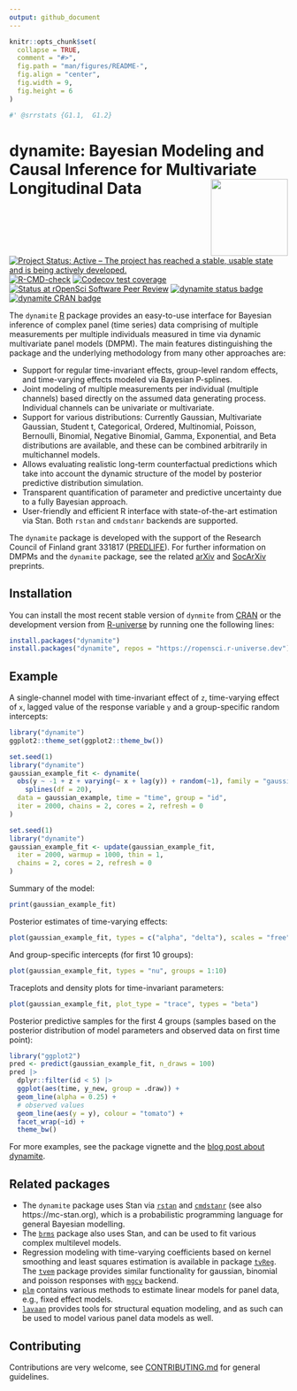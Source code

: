```yaml
---
output: github_document
---
```


<!-- README.md is generated from README.Rmd. Please edit that file -->

```r
knitr::opts_chunk$set(
  collapse = TRUE,
  comment = "#>",
  fig.path = "man/figures/README-",
  fig.align = "center",
  fig.width = 9, 
  fig.height = 6
)
```

```r
#' @srrstats {G1.1,  G1.2}
```

# dynamite: Bayesian Modeling and Causal Inference for Multivariate Longitudinal Data <a href="https://docs.ropensci.org/dynamite/"><img src="man/figures/logo.png" align="right" height="139"/></a>

<!-- badges: start -->
[![Project Status: Active – The project has reached a stable, usable state and is being actively developed.](https://www.repostatus.org/badges/latest/active.svg)](https://www.repostatus.org/#active)
[![R-CMD-check](https://github.com/ropensci/dynamite/workflows/R-CMD-check/badge.svg)](https://github.com/ropensci/dynamite/actions)
[![Codecov test coverage](https://codecov.io/gh/ropensci/dynamite/branch/main/graph/badge.svg)](https://app.codecov.io/gh/ropensci/dynamite?branch=main)
[![Status at rOpenSci Software Peer Review](https://badges.ropensci.org/554_status.svg)](https://github.com/ropensci/software-review/issues/554)
[![dynamite status badge](https://ropensci.r-universe.dev/badges/dynamite)](https://ropensci.r-universe.dev)
[![dynamite CRAN badge](http://www.r-pkg.org/badges/version/dynamite)](https://cran.r-project.org/package=dynamite)
<!-- badges: end -->

The `dynamite` [R](https://www.r-project.org/) package provides an easy-to-use interface for Bayesian inference of complex panel (time series) data comprising of multiple measurements per multiple individuals measured in time via dynamic multivariate panel models (DMPM). The main features distinguishing the package and the underlying methodology from many other approaches are:

* Support for regular time-invariant effects, group-level random effects, and time-varying effects modeled via Bayesian P-splines.
* Joint modeling of multiple measurements per individual (multiple channels) based directly on the assumed data generating process. Individual channels can be univariate or multivariate.
* Support for various distributions: Currently Gaussian, Multivariate Gaussian, Student t, Categorical, Ordered, Multinomial, Poisson, Bernoulli, Binomial, Negative Binomial, Gamma, Exponential, and Beta distributions are available, and these can be combined arbitrarily in multichannel models.
* Allows evaluating realistic long-term counterfactual predictions which take into account the dynamic structure of the model by posterior predictive distribution simulation.
* Transparent quantification of parameter and predictive uncertainty due to a fully Bayesian approach.
* User-friendly and efficient R interface with state-of-the-art estimation via Stan. Both `rstan` and `cmdstanr` backends are supported.

The `dynamite` package is developed with the support of the Research Council of Finland grant 331817 ([PREDLIFE](https://sites.utu.fi/predlife/en/)). For further information on DMPMs and the `dynamite` package, see the related [arXiv](https://arxiv.org/abs/2302.01607) and [SocArXiv](https://osf.io/preprints/socarxiv/mdwu5/) preprints.

## Installation

You can install the most recent stable version of `dynmite` from [CRAN](https://cran.r-project.org/package=dynamite) or the development version from [R-universe](https://r-universe.dev/search/) by running one the following lines:

```r
install.packages("dynamite")
install.packages("dynamite", repos = "https://ropensci.r-universe.dev")
```

## Example

A single-channel model with time-invariant effect of `z`, time-varying effect of `x`, lagged value of the response variable `y` and a group-specific random intercepts:

```r
library("dynamite")
ggplot2::theme_set(ggplot2::theme_bw())
```

```r
set.seed(1)
library("dynamite")
gaussian_example_fit <- dynamite(
  obs(y ~ -1 + z + varying(~ x + lag(y)) + random(~1), family = "gaussian") +
    splines(df = 20),
  data = gaussian_example, time = "time", group = "id",
  iter = 2000, chains = 2, cores = 2, refresh = 0
)
```

```r
set.seed(1)
library("dynamite")
gaussian_example_fit <- update(gaussian_example_fit,
  iter = 2000, warmup = 1000, thin = 1,
  chains = 2, cores = 2, refresh = 0
)
```

Summary of the model:
```r
print(gaussian_example_fit)
```

Posterior estimates of time-varying effects:
```r
plot(gaussian_example_fit, types = c("alpha", "delta"), scales = "free")
```

And group-specific intercepts (for first 10 groups):
```r
plot(gaussian_example_fit, types = "nu", groups = 1:10)
```

Traceplots and density plots for time-invariant parameters:
```r
plot(gaussian_example_fit, plot_type = "trace", types = "beta")
```

Posterior predictive samples for the first 4 groups (samples based on the posterior distribution of model parameters and observed data on first time point):

```r
library("ggplot2")
pred <- predict(gaussian_example_fit, n_draws = 100)
pred |>
  dplyr::filter(id < 5) |>
  ggplot(aes(time, y_new, group = .draw)) +
  geom_line(alpha = 0.25) +
  # observed values
  geom_line(aes(y = y), colour = "tomato") +
  facet_wrap(~id) +
  theme_bw()
```

For more examples, see the package vignette and the [blog post about dynamite](https://ropensci.org/blog/2023/01/31/dynamite-r-package/).

## Related packages

- The `dynamite` package uses Stan via [`rstan`](https://CRAN.R-project.org/package=rstan) and [`cmdstanr`](https://mc-stan.org/cmdstanr/) (see also https://mc-stan.org), which is a probabilistic programming language for general Bayesian modelling.
- The [`brms`](https://CRAN.R-project.org/package=brms) package also uses Stan, and can be used to fit various complex multilevel models.
- Regression modeling with time-varying coefficients based on kernel smoothing and least squares estimation is available in package [`tvReg`](https://CRAN.R-project.org/package=tvReg). The [`tvem`](https://CRAN.R-project.org/package=tvem) package provides similar functionality for gaussian, binomial and poisson responses with [`mgcv`](https://CRAN.R-project.org/package=mgcv) backend.
- [`plm`](https://CRAN.R-project.org/package=plm) contains various methods to estimate linear models for panel data, e.g., fixed effect models.
- [`lavaan`](https://CRAN.R-project.org/package=lavaan) provides tools for structural equation modeling, and as such can be used to model various panel data models as well.

## Contributing

Contributions are very welcome, see [CONTRIBUTING.md](https://github.com/ropensci/dynamite/blob/main/.github/CONTRIBUTING.md) for general guidelines.
